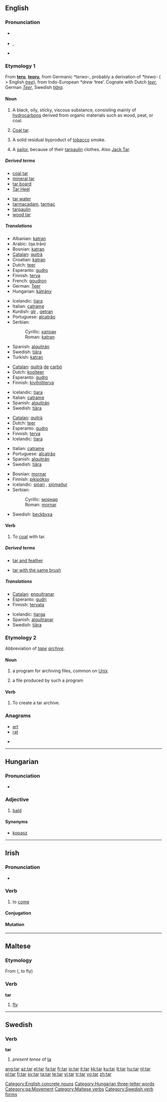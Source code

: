 {{was wotd|2007|May|22}}
{{also|tár|TAR}}
==English==
{{wikipedia|dab=tar (disambiguation)|tar}}

===Pronunciation===
* {{a|RP}} {{IPA|/tɑː/}}
* {{a|US}} {{IPA|/tɑɻ/}}, {{audio|en-us-tar.ogg|Audio (US)}}
* {{rhymes|ɑː(r)}}

===Etymology 1===
From {{etyl|ang}} '''[[teru]]''', '''[[teoru]]''', from Germanic ''*terwo-'', probably a derivation of ''*trewo-'' ( > English ''[[tree]]''), from Indo-European ''*drew'' ‘tree’.  Cognate with Dutch ''[[teer]]'', German ''[[Teer]]'', Swedish ''[[tjära]]''.

====Noun====
{{wikipedia|tar|tar (viscous substance)}}
{{en-noun}}

# {{uncountable}} A black, oily, sticky, viscous substance, consisting mainly of [[hydrocarbons]] derived from organic materials such as wood, peat, or coal.
# [[coal tar|Coal tar]].
# {{uncountable}} A solid residual byproduct of [[tobacco]] smoke.
# {{context|slang|dated}} A [[sailor]], because of their [[tarpaulin]] clothes. Also [[Jack Tar]].

=====Derived terms=====
{{rel-top|Terms derived from the noun "tar"}}
* [[coal tar]]
* [[mineral tar]]
* [[tar board]]
* [[Tar Heel]]
{{rel-mid}}
* [[tar water]]
* [[tarmacadam]], [[tarmac]]
* [[tarpaulin]]
* [[wood tar]]
{{rel-bottom}}

=====Translations=====
{{trans-top|substance}}
* Albanian: [[katran]]
* Arabic: {{Arab|[[قطران|قَطْران]]}} (qa.trān)
* Bosnian: [[katran#Bosnian|katran]] {{m}}
* [[Catalan]]: [[quitrà]] {{m}}
* Croatian: [[katran#Croatian|katran]] {{m}}
* Dutch: [[teer]]
* Esperanto: [[gudro]]
* Finnish: [[terva]]
* French: [[goudron]] {{m}}
* German: [[Teer]] {{m}}
* Hungarian: [[kátrány]]
{{trans-mid}}
* Icelandic: [[tjara]] {{f}}
* Italian: [[catrame]] {{m}}
* Kurdish: [[qîr]] {{f}}, [[qetran]] {{f}}
* Portuguese: [[alcatrão]] {{m}}
* Serbian:
*: Cyrillic: [[катран#Serbian|катран]] {{m}}
*: Roman: [[katran#Serbian|katran]] {{m}}
* Spanish: [[alquitrán]] {{m}}
* Swedish: [[tjära]] {{c}}
* Turkish: [[katran#Turkish|katran]]
{{trans-bottom}}

{{trans-top|coal tar}}
* [[Catalan]]: [[quitrà]] [[de]] [[carbó]] {{m}}
* Dutch: [[koolteer]]
* Esperanto: [[gudro]]
* Finnish: [[kivihiiliterva]]
{{trans-mid}}
* Icelandic: [[tjara]] {{f}}
* Italian: [[catrame]] {{m}}
* Spanish: [[alquitrán]] {{m}}
* Swedish: [[tjära]] {{c}}
{{trans-bottom}}

{{trans-top|byproduct of tobacco smoke}}
* [[Catalan]]: [[quitrà]] {{m}}
* Dutch: [[teer]]
* Esperanto: [[gudro]]
* Finnish: [[terva]]
* Icelandic: [[tjara]] {{f}}
{{trans-mid}}
* Italian: [[catrame]] {{m}}
* Portuguese: [[alcatrão]] {{m}}
* Spanish: [[alquitrán]] {{m}}
* Swedish: [[tjära]] {{c}}
{{trans-bottom}}

{{trans-top|sailor}}
* Bosnian: [[mornar]] {{m}}
* Finnish: [[pikipöksy]]
* Icelandic: [[sjóari]] {{m}}, [[sjómaður]] {{m}}
* Serbian:
*: Cyrillic: [[морнар]] {{m}}
*: Roman: [[mornar]] {{m}}
{{trans-mid}}
* Swedish: [[beckbyxa]]
{{trans-bottom}}

====Verb====
{{en-verb|tars|tarring|tarred|tarred}}

# {{transitive}} To [[coat]] with tar.

=====Derived terms=====
{{rel-top|terms derived from the ''tar (verb)''}}
* [[tar and feather]]
{{rel-mid}}
* [[tar with the same brush]]
{{rel-bottom}}

=====Translations=====
{{trans-top|to coat with tar}}
* [[Catalan]]: [[enquitranar]]
* Esperanto: [[gudri]]
* Finnish: [[tervata]]
{{trans-mid}}
* Icelandic: [[tjarga]]
* Spanish: [[alquitranar]]
* Swedish: [[tjära]]
{{trans-bottom}}

===Etymology 2===
Abbreviation of ''[[tape]] [[archive]]''.

====Noun====
{{en-noun}}

# {{computing}} a program for archiving files, common on [[Unix]]
# {{computing}} a file produced by such a program

====Verb====
{{en-verb|tars|tarring|tarred|tarred}}

# {{computing}} To create a tar archive.

===Anagrams===
* [[art]]
* [[rat]]

* {{alphagram|[[art]]}}

[[Category:English concrete nouns]]

----

==Hungarian==

===Pronunciation===
* {{IPA|/ˈtɒr/|lang=hu}}

===Adjective===
{{infl|hu|adjective}}

# [[bald]]

====Synonyms====
* [[kopasz]]

[[Category:Hungarian three-letter words]]

----

==Irish==

===Pronunciation===
* {{IPA|lang=ga|[t̪ˠaɾˠ]}}

===Verb===
{{ga-verb|irreg=yes}}

# to [[come]]

====Conjugation====
{{ga-verb-conj-irreg|t|a|g|q=broad
|past=tháinig
|past1s=thánag
|past2s=thángais
|past1p=thángamar
|past2p=thángabhar
|past3p=thángadar
|pastaut=thángthas
|fut1=t|fut2=io|fut3=c|futq=broad
|impv2s=tar
|vn=teacht
}}

====Mutation====
{{ga mut cons|t|ar}}

[[Category:ga:Movement]]

----

==Maltese==

===Etymology===
From {{etyl|ar|mt}} {{Arab|[[طار]]}} ({{unicode|ʈá:ra}}, to fly)

===Verb===
'''tar'''

# [[fly]]

[[Category:Maltese verbs]]

----

==Swedish==

===Verb===
'''tar'''

# ''present tense'' of [[ta]]

[[Category:Swedish verb forms]]

[[ang:tar]]
[[az:tar]]
[[el:tar]]
[[fa:tar]]
[[fr:tar]]
[[io:tar]]
[[it:tar]]
[[kk:tar]]
[[ku:tar]]
[[lt:tar]]
[[hu:tar]]
[[nl:tar]]
[[pl:tar]]
[[fi:tar]]
[[sv:tar]]
[[ta:tar]]
[[te:tar]]
[[vi:tar]]
[[tr:tar]]
[[vo:tar]]
[[zh:tar]]